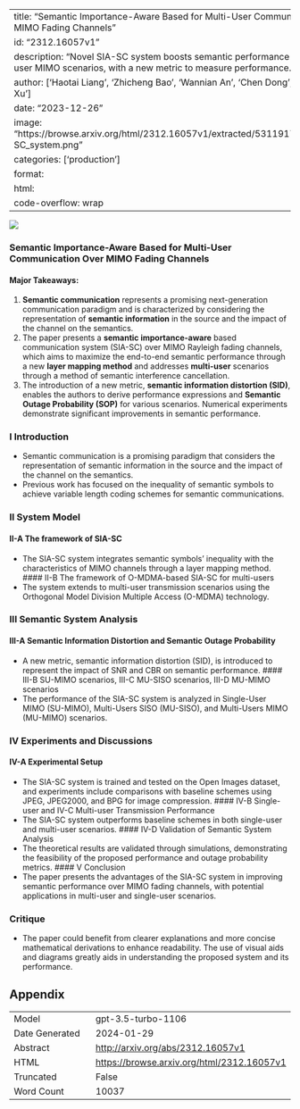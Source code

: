 
---
title: "Semantic Importance-Aware Based for Multi-User Communication Over MIMO Fading Channels"
id: "2312.16057v1"
description: "Novel SIA-SC system boosts semantic performance in multi-user MIMO scenarios, with a new metric to measure performance."
author: ['Haotai Liang', 'Zhicheng Bao', 'Wannian An', 'Chen Dong', 'Xiaodong Xu']
date: "2023-12-26"
image: "https://browse.arxiv.org/html/2312.16057v1/extracted/5311917/figure/SIA-SC_system.png"
categories: ['production']
format:
  html:
    code-overflow: wrap
---

![](https://browse.arxiv.org/html/2312.16057v1/extracted/5311917/figure/SIA-SC_system.png)

### Semantic Importance-Aware Based for Multi-User Communication Over MIMO Fading Channels

#### **Major Takeaways:**
1. **Semantic communication** represents a promising next-generation communication paradigm and is characterized by considering the representation of **semantic information** in the source and the impact of the channel on the semantics.
2. The paper presents a **semantic importance-aware** based communication system (SIA-SC) over MIMO Rayleigh fading channels, which aims to maximize the end-to-end semantic performance through a new **layer mapping method** and addresses **multi-user** 
scenarios through a method of semantic interference cancellation.
3. The introduction of a new metric, **semantic information distortion (SID)**, enables the authors to derive performance expressions and **Semantic Outage Probability (SOP)** for various scenarios. Numerical experiments demonstrate significant improvements in semantic performance.

### I Introduction
- Semantic communication is a promising paradigm that considers the representation of semantic information in the source and the impact of the channel on the semantics.
- Previous work has focused on the inequality of semantic symbols to achieve variable length coding schemes for semantic communications.

### II System Model
#### II-A The framework of SIA-SC
- The SIA-SC system integrates semantic symbols' inequality with the characteristics of MIMO channels through a layer mapping method.
#### II-B The framework of O-MDMA-based SIA-SC for multi-users
- The system extends to multi-user transmission scenarios using the Orthogonal Model Division Multiple Access (O-MDMA) technology.

### III Semantic System Analysis
#### III-A Semantic Information Distortion and Semantic Outage Probability
- A new metric, semantic information distortion (SID), is introduced to represent the impact of SNR and CBR on semantic performance.
#### III-B SU-MIMO scenarios, III-C MU-SISO scenarios, III-D MU-MIMO scenarios
- The performance of the SIA-SC system is analyzed in Single-User MIMO (SU-MIMO), Multi-Users SISO (MU-SISO), and Multi-Users MIMO (MU-MIMO) scenarios.

### IV Experiments and Discussions
#### IV-A Experimental Setup
- The SIA-SC system is trained and tested on the Open Images dataset, and experiments include comparisons with baseline schemes using JPEG, JPEG2000, and BPG for image compression.
#### IV-B Single-user and IV-C Multi-user Transmission Performance
- The SIA-SC system outperforms baseline schemes in both single-user and multi-user scenarios.
#### IV-D Validation of Semantic System Analysis
- The theoretical results are validated through simulations, demonstrating the feasibility of the proposed performance and outage probability metrics.
#### V Conclusion
- The paper presents the advantages of the SIA-SC system in improving semantic performance over MIMO fading channels, with potential applications in multi-user and single-user scenarios.

### Critique
- The paper could benefit from clearer explanations and more concise mathematical derivations to enhance readability. The use of visual aids and diagrams greatly aids in understanding the proposed system and its performance.

## Appendix

|          |          |
|----------|----------|
| Model     | gpt-3.5-turbo-1106       |
| Date Generated     | 2024-01-29       |
| Abstract | [http://arxiv.org/abs/2312.16057v1](http://arxiv.org/abs/2312.16057v1)        |
| HTML     | [https://browse.arxiv.org/html/2312.16057v1](https://browse.arxiv.org/html/2312.16057v1)       |
| Truncated       | False       |
| Word Count       | 10037       |